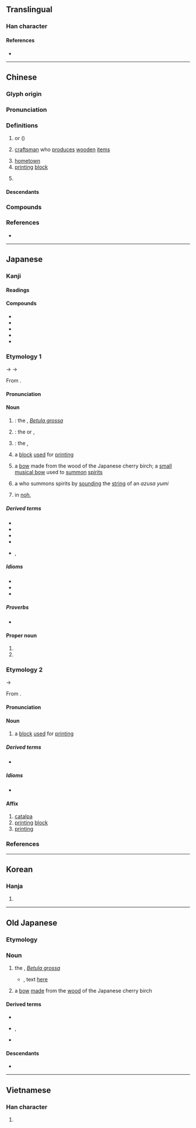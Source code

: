 {{character info/new}}
==Translingual==

===Han character===
{{Han char|rn=75|rad=木|as=07|sn=11|four=40941|canj=DYTJ,XDYTJ|ids=⿰木辛}}

====References====
* {{Han ref|kx=0528.250|dkj=14845|dj=0917.130|hdz=21219.030|uh=6893|ud=26771|bh=B1EA|bd=45546}}

----

==Chinese==
{{zh-forms}}
{{zh-wp}}

===Glyph origin===
{{Han etym}}

===Pronunciation===
{{zh-pron
|m=zǐ
|c=zi2
|mn=qz:chír/xm,zz:chú
|mc=y
|oc=y
|cat=n
}}

===Definitions===
{{zh-hanzi}}

# {{vern|yellow catalpa}} or {{vern|Chinese catalpa}} ({{taxlink|Catalpa ovata|species|noshow=1|ver=170110}})
# [[craftsman]] who [[produce]]s [[wooden]] [[item]]s
#: {{zh-usex|梓匠}}
# [[hometown]]
# [[printing]] [[block]]
#: {{zh-usex|付梓|to send a manuscript to the press}}
# {{surname|zh}}

====Descendants====
{{CJKV||し}}

===Compounds===
{{zh-der|上梓|付梓|吳敬梓|喬梓|杞梓|桑梓|桑梓之邦|梓人|梓匠|梓匠輪輿|梓器|梓宮|梓材|梓鄉|梓里|橋梓|荊南杞梓|賢喬梓|鄉梓|梓楠堤|木梓|洋梓|楠梓}}

===References===
* {{R:twedu|A01935}}

----

==Japanese==

===Kanji===
{{ja-kanji|grade=|rs=木07}}

====Readings====
{{ja-readings
|goon=し
|kanon=し
|kun=あずさ-<あづさ-
}}

====Compounds====
{{der-top|Compounds}}
* {{ja-r|梓宮|しきゅう}}
* {{ja-r|梓行|しこう}}
* {{ja-r|梓人|しじん}}
* {{ja-r|上梓|じょうし}}
* {{ja-r|桑梓|そうし}}
{{der-bottom}}

===Etymology 1===
<div>
{{wp|lang=ja}}
</div>
{{ja-kanjitab|あずさ|yomi=k}}
{{IPAchar|/adusa/}} → {{IPAchar|/ad͡zusa/}} → {{IPAchar|/azusa/}}

From {{inh|ja|ojp|sort=あずさ|-}}.

====Pronunciation====
{{ja-pron|y=k|あずさ|acc=1|acc2=0|acc_ref=DJR|acc2_ref=DJR}}

====Noun====
{{ja-noun|あずさ|アズサ|hhira=あづさ|hkata=アヅサ}}

# {{synonym of|ja|夜糞峰榛|tr=yoguso minebari|nodot=1|sort=あずさ}}: the {{vern|Japanese cherry birch|pedia=1}}, ''[[Betula grossa]]''
# {{synonym of|ja|[[木豇豆]], [[楸]]|tr=kisasage|nodot=1}}: the {{vern|yellow catalpa|yellow}} or {{vern|Chinese catalpa}}, {{taxlink|Catalpa ovata|species|ver=190727}}
# {{synonym of|ja|赤芽柏|tr=akame-gashiwa|nodot=1}}: the {{vern|Japanese mallotus}}, {{taxlink|Mallotus japonicus|species|ver=190727}}
# a [[block]] [[use]]d for [[print]]ing {{gl|as it was originally [[make|made]] from the [[wood]] of the Chinese catalpa}}
#: {{syn|ja|版木|tr=hangi}}
# {{short for|ja|梓弓|tr=azusa yumi|dot=:|sort=あずさ}} a [[bow]] made from the wood of the Japanese cherry birch; a [[small]] [[musical bow]] used to [[summon]] [[spirit]]s
# {{short for|ja|梓巫女|tr=azusa miko|dot=:}} a {{m|ja|巫女|tr=miko||[[unmarried]] [[female]] [[medium]]}} who summons spirits by [[sound]]ing the [[string]] of an ''azusa yumi'' {{gl|[[short]] [[musical bow]]}}
# {{lb|ja|sort=あずさ|theater}} in [[noh]], {{rfdef|ja|sort=あずさ}}

=====Derived terms=====
{{der-top}}
* {{ja-r|梓%川|^あずさ%-がわ}}
* {{ja-r|梓 巫女|あずさ みこ}}
* {{ja-r|梓%山|^あずさ%-やま}}
* {{ja-r|梓 弓|あずさ ゆみ}}
* {{ja-r|玉梓|たまずさ|rom=-}}, {{ja-r|玉章|たまずさ}}
{{der-bottom}}

=====Idioms=====
* {{ja-r|梓に刻む|あずさ に きざむ}}
* {{ja-r|梓に鏤める|あずさ に ちりばめる}}
* {{ja-r|梓に上す|あずさ に のぼす}}

=====Proverbs=====
* {{ja-r|腰に梓の弓を張る|こし に あずさ の ゆみ を はる}}

====Proper noun====
{{ja-pos|proper noun|あずさ|hhira=あづさ}}

# {{given name|ja|female|A=a|sort=あずさ}}
# {{surname|ja|A=a|nodot=1|sort=あずさ}}

===Etymology 2===
{{ja-kanjitab|し|yomi=o}}
{{IPAchar|/si/}} → {{IPAchar|/ɕi/}}

From {{der|ja|ltc|sort=し|-}} {{ltc-l|梓}}.

====Pronunciation====
{{ja-pron|y=k|し|acc=1|acc_ref=DJR}}

====Noun====
{{ja-noun|し}}

# a [[block]] [[use]]d for [[print]]ing {{gl|as it was originally [[make|made]] from the [[wood]] of the {{vern|Chinese catalpa}}}}
#: {{syn|ja|版木|tr=hangi}}

=====Derived terms=====
* {{ja-r|梓氏|しし}}

=====Idioms=====
* {{ja-r|梓に上す|し に のぼす}}

====Affix====
{{ja-pos|affix|し}}

# [[catalpa]]
# [[print]]ing [[block]]
# [[printing]]

===References===
<references/>

----

==Korean==

===Hanja===
{{ko-hanja|hangeul=재|eumhun=|rv=jae|mr=chae|y=cay}}

# {{rfdef|ko|sort=木07}}

----

==Old Japanese==

===Etymology===
{{rfe|ja|sort=あつさ}}

===Noun===
{{head|ojp|noun|tr=adusa|kana|あづさ|sort=あつさ}}

# the {{vern|Japanese cherry birch|pedia=1}}, ''[[Betula grossa]]''
#* {{RQ:Manyoshu|14|3567}}, text [http://jti.lib.virginia.edu/japanese/manyoshu/Man14Yo.html#3567 here]
#*: {{ux|ojp|於伎弖伊可婆伊毛婆麻可奈之母知弖由久'''安都佐'''能由美乃由都可爾母我毛|tr=oki<sub>1</sub>te ikaba imo ba ma-kanasi motite yuku '''adusa''' no<sub>2</sub> yumi<sub>1</sub> no<sub>2</sub> yuduka ni mo ga mo}}
# {{short for|ojp|梓弓|tr=adusa yumi<sub>1</sub>|dot=:|sort=あつさ}} a [[bow]] [[make|made]] from the [[wood]] of the Japanese cherry birch

====Derived terms====
* {{m|ojp|梓弓|tr=adusa yumi<sub>1</sub>}}
* {{m|ojp|玉梓}}, {{m|ojp|玉章|tr=tamadusa}}
* {{m|ojp|根張り梓|tr=nepari adusa}}

====Descendants====
* {{desc|ja|梓|tr=azusa}}

----

==Vietnamese==

===Han character===
{{vi-hantu|[[tử]]|rs=木07}}

# {{rfdef|vi}}